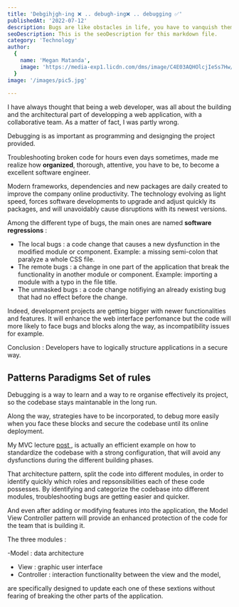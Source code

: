 ```yaml
---
title: 'Debgihjgh-ing ❌ .. debugh-ing❌ .. debugging ✅'
publishedAt: '2022-07-12'
description: Bugs are like obstacles in life, you have to vanquish them
seoDescription: This is the seoDescription for this markdown file.
category: 'Technology'
author:
  {
    name: 'Megan Matanda',
    image: 'https://media-exp1.licdn.com/dms/image/C4E03AQHOlcjIeSs7Hw/profile-displayphoto-shrink_200_200/0/1656079264419?e=1665014400&v=beta&t=iqNsDEnusO-SGUDunM-TC5ZJcMGGMq6Yn_xWwOVYXvE',
  }
image: '/images/pic5.jpg'
  
--- 
```


I have always thought that being a web developer, was all about the building and the architectural part of developping a web application, with a collaborative team. As a matter of fact, I was partly wrong. 

Debugging is as important as programming and designging the project provided. 

Troubleshooting broken code for hours even days sometimes, made me realize how **organized**, thorough, attentive, you have to be, to become a excellent software engineer.

Modern frameworks, dependencies and new packages are daily created to improve the company online productivity. The technology evolving as light speed, forces software developments to upgrade and adjust quickly its packages, and will unavoidably cause disruptions with its newest versions.

Among the different type of bugs, the main ones are named **software regressions** :

 - The local bugs : a code change that causes a new dysfunction in the modified module or component. Example: a missing semi-colon that paralyze a whole CSS file.
 - The remote bugs : a change in one part of the application that break the functionality in another module or component. Example: importing a module with a typo in the file title.
 - The unmasked bugs : a code change notifiying an already existing bug that had no effect before the change.

Indeed, development projects are getting bigger with newer functionalities and features. It will enhance the web interface perfomance but the code will more likely to face bugs and blocks along the way, as incompatibility issues for example.

Conclusion : Developers have to logically structure applications in a secure way.

## Patterns Paradigms Set of rules

Debugging is a way to learn and a way to re organise effectively its project, so the codebase stays maintanable in the long run. 

Along the way, strategies have to be incorporated, to debug more easily when you face these blocks and secure the codebase until its online deployment.

My MVC lecture <a href="/articles/post-7">post </a> , is actually an efficient example on how to standardize the codebase with a strong configuration, 
that will avoid any dysfunctions during the different building phases.

That architecture pattern, split the code into different modules, in order to identify quickly which roles and repsonsibilities each of these 
code possesses. By identifying and categorize the codebase into different modules, troubleshooting bugs are getting easier and quicker.

And even after adding or modifying features into the application, the Model View Controller pattern will provide an enhanced protection of the code for the team that is building it.

The three modules : 

-Model : data architecture 
- View : graphic user interface 
- Controller : interaction functionality between the view and the model,

 are specifically designed to update each one of these sextions without fearing of breaking the other parts of the application.







